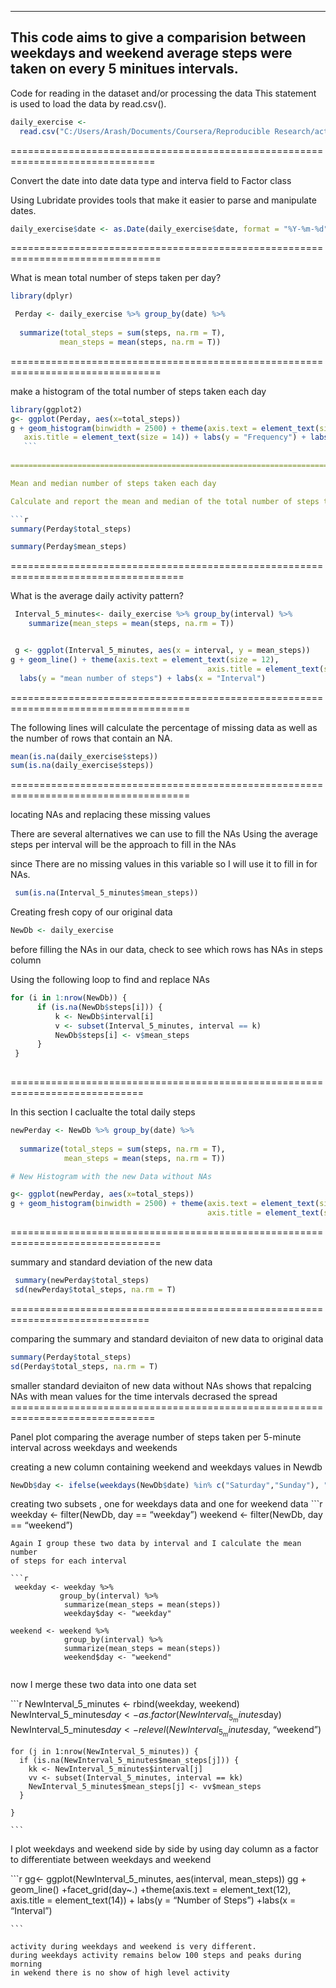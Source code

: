 ---

This code aims to give a comparision between weekdays and weekend average steps were taken on every 5 minitues intervals.
-----------------------------------------------------------------------------------------

Code for reading in the dataset and/or processing the data
This  statement is used to load the data by read.csv().

```r
daily_exercise <-
  read.csv("C:/Users/Arash/Documents/Coursera/Reproducible Research/activity.csv", header = TRUE, sep = ",")
```
===============================================================================

Convert the date into date data type and interva field to Factor class

Using Lubridate provides tools that make it easier to parse and manipulate dates.

```r
daily_exercise$date <- as.Date(daily_exercise$date, format = "%Y-%m-%d")
```
================================================================================

What is mean total number of steps taken per day?

```r

library(dplyr)

 Perday <- daily_exercise %>% group_by(date) %>%
 
  summarize(total_steps = sum(steps, na.rm = T),
           mean_steps = mean(steps, na.rm = T))
 ```
 
 ================================================================================
 
 make a histogram of the total number of steps taken each day
               
  ```r
  library(ggplot2)
  g<- ggplot(Perday, aes(x=total_steps))
 g + geom_histogram(binwidth = 2500) + theme(axis.text = element_text(size = 12),  
     axis.title = element_text(size = 14)) + labs(y = "Frequency") + labs(x = "Total steps/day")    
     ```
     
===================================================================================

Mean and median number of steps taken each day

Calculate and report the mean and median of the total number of steps taken per day
 
```r
summary(Perday$total_steps)
 
 summary(Perday$mean_steps)
 ```
==================================================================================== 
     
 What is the average daily activity pattern?     
 
 ```r
 
  Interval_5_minutes<- daily_exercise %>% group_by(interval) %>%
     summarize(mean_steps = mean(steps, na.rm = T))
 

  g <- ggplot(Interval_5_minutes, aes(x = interval, y = mean_steps))
 g + geom_line() + theme(axis.text = element_text(size = 12),  
                                             axis.title = element_text(size = 14))  +
   labs(y = "mean number of steps") + labs(x = "Interval")
   ```
=====================================================================================


The following lines will calculate the percentage of missing data as 
well as the number of rows that contain an NA.

```r

mean(is.na(daily_exercise$steps))
sum(is.na(daily_exercise$steps))

```
=====================================================================================

locating NAs and replacing these missing values

There are several alternatives we can use to fill the NAs
Using the average steps per interval will be the approach to fill in the NAs

since There are no missing values in this variable so I will use it to fill in for NAs.

```r

 sum(is.na(Interval_5_minutes$mean_steps))
```

Creating fresh copy of our original data

```r

NewDb <- daily_exercise
```
before filling the NAs in our data, check to see which rows has NAs in steps column

Using the following loop to find and replace NAs

```r

for (i in 1:nrow(NewDb)) {
      if (is.na(NewDb$steps[i])) {
          k <- NewDb$interval[i]
          v <- subset(Interval_5_minutes, interval == k)
          NewDb$steps[i] <- v$mean_steps
      }
 }
 
 ```
=============================================================================

 In this section I caclualte the total daily steps
 
 ```r
 
 newPerday <- NewDb %>% group_by(date) %>%
   
   summarize(total_steps = sum(steps, na.rm = T),
             mean_steps = mean(steps, na.rm = T))
 
 # New Histogram with the new Data without NAs
 
 g<- ggplot(newPerday, aes(x=total_steps))
 g + geom_histogram(binwidth = 2500) + theme(axis.text = element_text(size = 12),  
                                             axis.title = element_text(size = 14)) + labs(y = "Frequency") + labs(x = "Total steps/day")                    
 ```
================================================================================

summary and standard deviation of the new data 

```r

 summary(newPerday$total_steps)
 sd(newPerday$total_steps, na.rm = T)
 ```
 ==============================================================================
 
 comparing the summary and standard deviaiton of new data to original data
 
 ```r
 
 summary(Perday$total_steps)
 sd(Perday$total_steps, na.rm = T)
 
 ```
 
 smaller standard deviaiton of new data without NAs shows that repalcing NAs with mean
 values for the time intervals decrased the spread
  ===============================================================================
 
 Panel plot comparing the average number of steps taken per 5-minute interval 
 across weekdays and weekends
 
 
 creating a new column containing weekend and weekdays values in Newdb
 
 ```r
 
 NewDb$day <- ifelse(weekdays(NewDb$date) %in% c("Saturday","Sunday"), "weekend","weekday")
 ```
 
 creating two subsets , one for weekdays data and one for weekend data
 ```r
 
  weekday <- filter(NewDb, day == "weekday")
  weekend <- filter(NewDb, day == "weekend")
  
  ```
  Again I group these two data by interval and I calculate the mean number
  of steps for each interval
  
  ```r
  
   weekday <- weekday %>%
             group_by(interval) %>%
              summarize(mean_steps = mean(steps))
              weekday$day <- "weekday"
  
  weekend <- weekend %>%
              group_by(interval) %>%
              summarize(mean_steps = mean(steps))
              weekend$day <- "weekend"
              
```

now I merge these two data into one data set

```r

NewInterval_5_minutes <- rbind(weekday, weekend)
    NewInterval_5_minutes$day <- as.factor(NewInterval_5_minutes$day)
    NewInterval_5_minutes$day <- relevel(NewInterval_5_minutes$day, "weekend")
    
    
    
    for (j in 1:nrow(NewInterval_5_minutes)) {
      if (is.na(NewInterval_5_minutes$mean_steps[j])) {
        kk <- NewInterval_5_minutes$interval[j]
        vv <- subset(Interval_5_minutes, interval == kk)
        NewInterval_5_minutes$mean_steps[j] <- vv$mean_steps
      }
  
    }
    
    ```

I plot weekdays and weekend  side by side by using day column as a factor to 
differentiate between weekdays and weekend    

```r

gg<- ggplot(NewInterval_5_minutes, aes(interval, mean_steps))
     gg + geom_line() +facet_grid(day~.) +theme(axis.text = element_text(12), axis.title = element_text(14)) +
      labs(y = "Number of Steps") +labs(x = "Interval")
    
    ```
    
    activity during weekdays and weekend is very different.
    during weekdays activity remains below 100 steps and peaks during morning
    in wekend there is no show of high level activity
